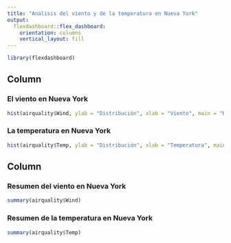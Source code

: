 ---
title: "Analisis del viento y de la temperatura en Nueva York"
output: 
  flexdashboard::flex_dashboard:
    orientation: columns
    vertical_layout: fill
---

```{r setup, include=FALSE}
library(flexdashboard)
```

Column {data-width=650}
-----------------------------------------------------------------------

### El viento en Nueva York

```{r viento, echo=FALSE}
hist(airquality$Wind, ylab = "Distribución", xlab = "Viento", main = "Histograma del viento en Nueva York", col= "Blue")
```

### La temperatura en Nueva York

```{r pressure, echo=FALSE}
hist(airquality$Temp, ylab = "Distribución", xlab = "Temperatura", main = "Histograma de la temperatura de Nueva York", col= "blue")
```

Column {data-width=350}
-----------------------------------------------------------------------

### Resumen del viento en Nueva York

```{r wind}
summary(airquality$Wind)
```


### Resumen de la temperatura en Nueva York

```{r temp}
summary(airquality$Temp)
```